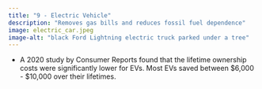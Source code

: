 ```yaml
---
title: "9 - Electric Vehicle"
description: "Removes gas bills and reduces fossil fuel dependence"
image: electric_car.jpeg
image-alt: "black Ford Lightning electric truck parked under a tree"
---
```


-   A 2020 study by Consumer Reports found that the lifetime ownership costs were significantly lower for EVs. Most EVs saved between \$6,000 - \$10,000 over their lifetimes.
